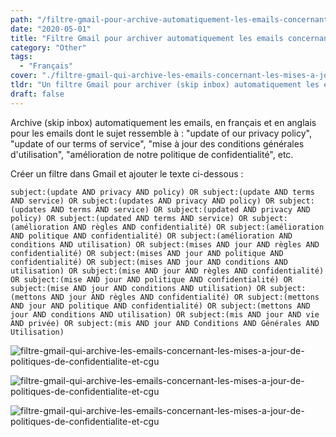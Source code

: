 ```yaml
---
path: "/filtre-gmail-pour-archive-automatiquement-les-emails-concernant-les-mises-a-jour-de-politiques-de-confidentialite-et-cgu"
date: "2020-05-01"
title: "Filtre Gmail pour archiver automatiquement les emails concernant les mises à jour de politiques de confidentialité et CGU"
category: "Other"
tags:
  - "Français"
cover: "./filtre-gmail-qui-archive-les-emails-concernant-les-mises-a-jour-de-politiques-de-confidentialite-et-cgu.png"
tldr: "Un filtre Gmail pour archiver (skip inbox) automatiquement les emails, en français et en anglais pour les emails dont le sujet ressemble à : update of our privacy policy"
draft: false
---
```


Archive (skip inbox) automatiquement les emails, en français et en anglais pour les emails dont le sujet ressemble à : "update of our privacy policy", "update of our terms of service", "mise à jour des conditions générales d'utilisation", "amélioration de notre politique de confidentialité", etc.

Créer un filtre dans Gmail et ajouter le texte ci-dessous :

```
subject:(update AND privacy AND policy) OR subject:(update AND terms AND service) OR subject:(updates AND privacy AND policy) OR subject:(updates AND terms AND service) OR subject:(updated AND privacy AND policy) OR subject:(updated AND terms AND service) OR subject:(amélioration AND règles AND confidentialité) OR subject:(amélioration AND politique AND confidentialité) OR subject:(amélioration AND conditions AND utilisation) OR subject:(mises AND jour AND règles AND confidentialité) OR subject:(mises AND jour AND politique AND confidentialité) OR subject:(mises AND jour AND conditions AND utilisation) OR subject:(mise AND jour AND règles AND confidentialité) OR subject:(mise AND jour AND politique AND confidentialité) OR subject:(mise AND jour AND conditions AND utilisation) OR subject:(mettons AND jour AND règles AND confidentialité) OR subject:(mettons AND jour AND politique AND confidentialité) OR subject:(mettons AND jour AND conditions AND utilisation) OR subject:(mis AND jour AND vie AND privée) OR subject:(mis AND jour AND Conditions AND Générales AND Utilisation)
```

![filtre-gmail-qui-archive-les-emails-concernant-les-mises-a-jour-de-politiques-de-confidentialite-et-cgu](./filtre-gmail-qui-archive-les-emails-concernant-les-mises-a-jour-de-politiques-de-confidentialite-et-cgu-1030x322.png)

![filtre-gmail-qui-archive-les-emails-concernant-les-mises-a-jour-de-politiques-de-confidentialite-et-cgu](./filtre-gmail-qui-archive-les-emails-concernant-les-mises-a-jour-de-politiques-de-confidentialite-et-cgu-2.png)

![filtre-gmail-qui-archive-les-emails-concernant-les-mises-a-jour-de-politiques-de-confidentialite-et-cgu](./filtre-gmail-qui-archive-les-emails-concernant-les-mises-a-jour-de-politiques-de-confidentialite-et-cgu-skip-inbox-update-filter.png)
